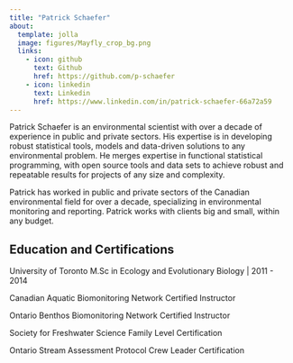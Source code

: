 ```yaml
---
title: "Patrick Schaefer"
about:
  template: jolla
  image: figures/Mayfly_crop_bg.png
  links:
    - icon: github
      text: Github
      href: https://github.com/p-schaefer
    - icon: linkedin
      text: Linkedin
      href: https://www.linkedin.com/in/patrick-schaefer-66a72a59
---
```


Patrick Schaefer is an environmental scientist with over a decade of experience in public and private sectors. His expertise is in developing robust statistical tools, models and data-driven solutions to any environmental problem. He merges expertise in functional statistical programming, with open source tools and data sets to achieve robust and repeatable results for projects of any size and complexity.

Patrick has worked in public and private sectors of the Canadian environmental field for over a decade, specializing in environmental monitoring and reporting. Patrick works with clients big and small, within any budget.

## Education and Certifications

University of Toronto
M.Sc in Ecology and Evolutionary Biology | 2011 - 2014

Canadian Aquatic Biomonitoring Network 
Certified Instructor

Ontario Benthos Biomonitoring Network 
Certified Instructor

Society for Freshwater Science 
Family Level Certification

Ontario Stream Assessment Protocol
Crew Leader Certification
